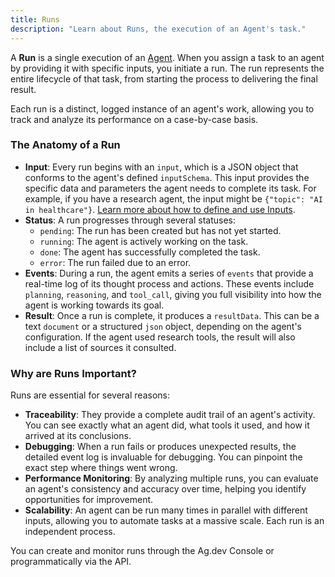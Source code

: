 ```yaml
---
title: Runs
description: "Learn about Runs, the execution of an Agent's task."
---
```


A **Run** is a single execution of an [Agent](/concepts/agents). When you assign a task to an agent by providing it with specific inputs, you initiate a run. The run represents the entire lifecycle of that task, from starting the process to delivering the final result.

Each run is a distinct, logged instance of an agent's work, allowing you to track and analyze its performance on a case-by-case basis.

### The Anatomy of a Run

-   **Input**: Every run begins with an `input`, which is a JSON object that conforms to the agent's defined `inputSchema`. This input provides the specific data and parameters the agent needs to complete its task. For example, if you have a research agent, the input might be `{"topic": "AI in healthcare"}`. [Learn more about how to define and use Inputs](/concepts/inputs).
-   **Status**: A run progresses through several statuses:
    -   `pending`: The run has been created but has not yet started.
    -   `running`: The agent is actively working on the task.
    -   `done`: The agent has successfully completed the task.
    -   `error`: The run failed due to an error.
-   **Events**: During a run, the agent emits a series of `events` that provide a real-time log of its thought process and actions. These events include `planning`, `reasoning`, and `tool_call`, giving you full visibility into how the agent is working towards its goal.
-   **Result**: Once a run is complete, it produces a `resultData`. This can be a text `document` or a structured `json` object, depending on the agent's configuration. If the agent used research tools, the result will also include a list of sources it consulted.

### Why are Runs Important?

Runs are essential for several reasons:

-   **Traceability**: They provide a complete audit trail of an agent's activity. You can see exactly what an agent did, what tools it used, and how it arrived at its conclusions.
-   **Debugging**: When a run fails or produces unexpected results, the detailed event log is invaluable for debugging. You can pinpoint the exact step where things went wrong.
-   **Performance Monitoring**: By analyzing multiple runs, you can evaluate an agent's consistency and accuracy over time, helping you identify opportunities for improvement.
-   **Scalability**: An agent can be run many times in parallel with different inputs, allowing you to automate tasks at a massive scale. Each run is an independent process.

You can create and monitor runs through the Ag.dev Console or programmatically via the API.
